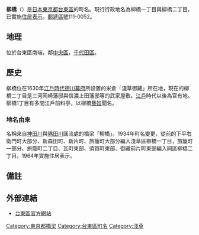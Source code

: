 {{Pathnav|日本|東京都|台東區|name=柳橋|frame=1}}
{{Infobox Settlement
|official_name = 柳橋
|native_name =
|settlement_type = [[町|町]]
|image_skyline = Yanagiba01.jpg
|imagesize = 250px
|image_caption = 神田川上的柳橋。北側為台東區柳橋。
|image_flag =
|image_seal =
| image_map =
| map_caption =
| pushpin_map =
|subdivision_type = [[國家|國家]]
|subdivision_name = [[File:Flag_of_Japan.svg|border]] [[日本|日本]]
|subdivision_type1 = [[都道府縣|都道府縣]]
|subdivision_name1 = [[File:Flag_of_Tokyo_Prefecture.svg|25px]] [[東京都|東京都]]
|subdivision_type2 = [[東京都區部|特別區]]
|subdivision_name2 = [[File:Flag_of_Taito,_Tokyo.svg|25px]] [[台東區|台東區]]
|established_title =
|established_date =
|government_type =
|leader_title =
|leader_name =
|area_magnitude =
|area_total_sq_mi =
|area_total_km2 =
|area_land_sq_mi =
|area_land_km2 =
|area_urban_sq_mi =
|area_urban_km2 =
|area_metro_km2 =
|area_metro_sq_mi =
|population_as_of= 2013年（平成25年）8月1日
|population_footnotes =
|population_total = 2541<ref>[http://www.city.taito.lg.jp/index/kitemite/abouttaito/setai/setaisu/setaisu2013.files/B_cho2508.pdf 住民基本台帳による町丁名別世帯人口数 平成２５年８月１日現在]{{dead link|date=2018年1月 |bot=InternetArchiveBot |fix-attempted=yes }}</ref>
|population_urban =
|population_metro =
|population_density_sq_mi =
|population_density_km2 =
| timezone = [[日本標準時間|JST]]
| utc_offset = +9
|timezone_DST =
|utc_offset_DST =
|latd=|latm=|lats=|latNS=
|longd=|longm=|longs=|longEW=
|elevation_footnotes=
|elevation_m =
|elevation_ft =
|postal_code_type = [[郵遞區號|郵遞區號]]
|postal_code = 111-0052
|area_code =
|website =
|footnotes =
}}
'''柳橋'''（{{jpn|j=柳橋|hg=やなぎばし|rm=Yanagibashi|f=y}}）是[[日本|日本]][[東京都|東京都]][[台東區|台東區]]的町名。現行行政地名為柳橋一丁目與柳橋二丁目。已實施[[住居表示|住居表示]]。[[郵遞區號|郵遞區號]]111-0052。

== 地理 ==
位於台東區南端，鄰[[中央區_(東京都)|中央區]]，[[千代田區|千代田區]]。

== 歷史 ==
柳橋位在1630年[[江戶時代|江戶時代]][[德川幕府|德川幕府]]所設置的米倉「淺草御藏」所在地，現在的柳橋二丁目是三河岡崎藩邸與信濃上田藩邸等的武家屋敷。[[江戶|江戶]]時代以後為官有地。柳橋1丁目有多間江戶前料亭，以柳橋[[藝妓|藝妓]]聞名。

=== 地名由來 ===
名稱來自[[神田川_(東京都)|神田川]]與[[隅田川|隅田川]]匯流處的橋梁「柳橋」。1934年町名變更，從前的下平右衛門町大部分、新森田町、新片町、旅籠町大部分編入淺草區柳橋一丁目，旅籠町一部分、旅籠町二丁目、瓦町東部、須賀町東部、御藏前片町東部編入同區柳橋二丁目。1964年實施住居表示。

== 備註 ==
{{reflist}}

== 外部連結 ==
* [https://web.archive.org/web/20070928081442/http://www.city.taito.tokyo.jp/index.shtml 台東區官方網站]

{{台東區的町名}}

{{DEFAULTSORT:Yanagibashi}}
[[Category:東京都橋梁|Category:東京都橋梁]]
[[Category:台東區町名|Category:台東區町名]]
[[Category:淺草|Category:淺草]]
